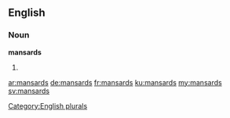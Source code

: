 ==English==

===Noun===
'''mansards'''

# {{plural of|mansard}}

[[Category:English plurals]]

[[ar:mansards]]
[[de:mansards]]
[[fr:mansards]]
[[ku:mansards]]
[[my:mansards]]
[[sv:mansards]]